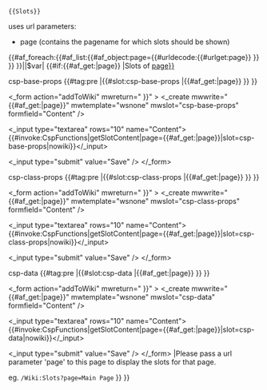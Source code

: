 <noinclude>
<pre>
{{Slots}}
</pre>

uses url parameters:
* page (contains the pagename for which slots should be shown)

</noinclude><includeonly>{{#af_foreach:{{#af_list:{{#af_object:page={{#urldecode:{{#urlget:page}} }} }} }}||$var|<!--

-->{{#if:{{#af_get:{{{$var}}}|page}} |Slots of [[{{#af_get:{{{$var}}}|page}}]]

csp-base-props
{{#tag:pre |{{#slot:csp-base-props |{{#af_get:{{{$var}}}|page}} }} }}

<_form action="addToWiki" mwreturn="{{fullurl:{{FULLPAGENAME}}|page={{urlencode:{{#af_get:{{{$var}}}|page}} }} }}" >
<_create mwwrite="{{#af_get:{{{$var}}}|page}}" mwtemplate="wsnone" mwslot="csp-base-props" formfield="Content" />

<_input type="textarea" rows="10" name="Content">{{#invoke:CspFunctions|getSlotContent|page={{#af_get:{{{$var}}}|page}}|slot=csp-base-props|nowiki}}</_input>

<_input type="submit" value="Save" />
</_form>

csp-class-props
{{#tag:pre |{{#slot:csp-class-props |{{#af_get:{{{$var}}}|page}} }} }}

<_form action="addToWiki" mwreturn="{{fullurl:{{FULLPAGENAME}}|page={{urlencode:{{#af_get:{{{$var}}}|page}} }} }}" >
<_create mwwrite="{{#af_get:{{{$var}}}|page}}" mwtemplate="wsnone" mwslot="csp-class-props" formfield="Content" />

<_input type="textarea" rows="10" name="Content">{{#invoke:CspFunctions|getSlotContent|page={{#af_get:{{{$var}}}|page}}|slot=csp-class-props|nowiki}}</_input>

<_input type="submit" value="Save" />
</_form>

csp-data
{{#tag:pre |{{#slot:csp-data |{{#af_get:{{{$var}}}|page}} }} }}

<_form action="addToWiki" mwreturn="{{fullurl:{{FULLPAGENAME}}|page={{urlencode:{{#af_get:{{{$var}}}|page}} }} }}" >
<_create mwwrite="{{#af_get:{{{$var}}}|page}}" mwtemplate="wsnone" mwslot="csp-data" formfield="Content" />

<_input type="textarea" rows="10" name="Content">{{#invoke:CspFunctions|getSlotContent|page={{#af_get:{{{$var}}}|page}}|slot=csp-data|nowiki}}</_input>

<_input type="submit" value="Save" />
</_form>
|Please pass a url parameter 'page' to this page to display the slots for that page.

eg. <code>/Wiki:Slots?page=Main Page</code><!--

-->}}<!-- end of #if
-->}}<!-- end of #af_foreach --></includeonly>
